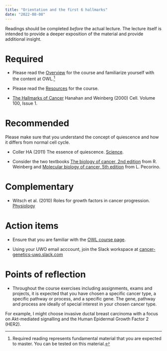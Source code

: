 ```yaml
---
title: "Orientation and the first 6 hallmarks"
date: "2022-08-08"
---
```


Readings  should be completed _before_ the actual lecture. 
The lecture itself is intended to provide a deeper exposition of the material and provide additional insight.
 
# Required 
   
  
- Please read the [Overview](/overview/) for the course and familiarize yourself with the content at OWL.^[Required reading represents fundamental material that you are expected to master. You can be tested on this material.]   
 
  
- Please read the [Resources](/resources/) for the course.  
  

- [The Hallmarks of Cancer](https://www.cell.com/fulltext/S0092-8674(00)81683-9) Hanahan and Weinberg (2000) Cell. Volume 100, Issue 1.

 

 
# Recommended

Please make sure that you understand the concept of quiescence and how it differs from normal cell cycle.

- Coller HA (2011) The essence of quiescence. [Science](doi:10.1126/science.1216242).

- Consider the two textbooks [The biology of cancer, 2nd edition](https://blackwells.co.uk/bookshop/product/9780815345282?gC=4cfad707612&gclid=Cj0KCQjwhqaVBhCxARIsAHK1tiOHyQt9hNtV0wc4wwIVY0L6DOpitcP_vIoaLmcQteP5j8483x_bL7AaArSKEALw_wcB) from R. Weinberg and [Molecular biology of cancer, 5th edition](https://blackwells.co.uk/bookshop/product/9780198833024?gC=4cfad707612&gclid=Cj0KCQjwhqaVBhCxARIsAHK1tiPR03yNqRZ7pwJDMHSbVY6ZOg1RZR7MHYyl_OUCDg2cef3wvcYqmnEaAqSSEALw_wcB) from L. Pecorino.

# Complementary

- Witsch et al. (2010) Roles for growth factors in cancer progression. [Physiology](doi:10.1152/physiol.00045.2009) 

# Action items  

- Ensure that you are familiar with the [OWL course page](https://owl.uwo.ca/x/gGWomX).


- Using your UWO email acccount, join the Slack workspace at [cancer-genetics-uwo.slack.com](https://cancer-genetics-uwo.slack.com)

 
 
# Points of reflection

- Throughout the course exercises including assignments, exams and projects, it is expected that you have chosen a specific cancer type, a specific pathway or process, and a specific gene. The gene, pathway and process are ideally of special interest in your chosen cancer type.

For example, I might choose invasive ductal breast carcinoma with a focus on Akt-mediated signalling and the Human Epidermal Growth Factor 2 (HER2). 
